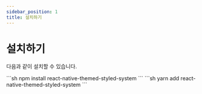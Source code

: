 ```yaml
---
sidebar_position: 1
title: 설치하기
---
```



# 설치하기

다음과 같이 설치할 수 있습니다.

<Tabs>
  <TabItem value="npm" label="npm" default>
    ```sh
    npm install react-native-themed-styled-system
    ```
  </TabItem>
  <TabItem value="yarn" label="yarn">
    ```sh
    yarn add react-native-themed-styled-system
    ```
  </TabItem>
</Tabs>

